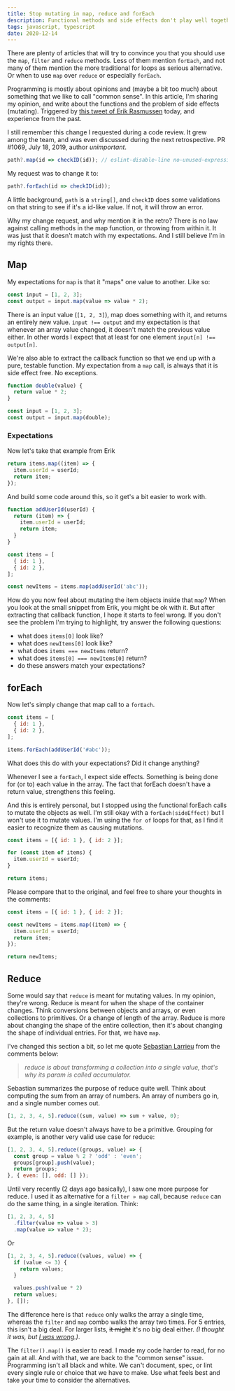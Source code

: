 ```yaml
---
title: Stop mutating in map, reduce and forEach
description: Functional methods and side effects don't play well together.
tags: javascript, typescript
date: 2020-12-14
---
```


There are plenty of articles that will try to convince you that you should use the `map`, `filter` and `reduce` methods. Less of them mention `forEach`, and not many of them mention the more traditional for loops as serious alternative. Or when to use `map` over `reduce` or especially `forEach`.

Programming is mostly about opinions and (maybe a bit too much) about something that we like to call "common sense". In this article, I'm sharing my opinion, and write about the functions and the problem of side effects (mutating). Triggered by [this tweet of Erik Rasmussen](https://twitter.com/erikras/status/1338415676709605376?s=20) today, and experience from the past. 


 
I still remember this change I requested during a code review. It grew among the team, and was even discussed during the next retrospective. PR #1069, July 18, 2019, author *unimportant*.

```js
path?.map(id => checkID(id)); // eslint-disable-line no-unused-expressions
```

My request was to change it to:

```js
path?.forEach(id => checkID(id));
```

A little background, `path` is a `string[]`, and `checkID` does some validations on that string to see if it's a id-like value. If not, it will throw an error.

Why my change request, and why mention it in the retro? There is no law against calling methods in the map function, or throwing from within it. It was just that it doesn't match with my expectations. And I still believe I'm in my rights there.

## Map

My expectations for `map` is that it "maps" one value to another. Like so:

```js
const input = [1, 2, 3];
const output = input.map(value => value * 2);
```

There is an input value (`[1, 2, 3]`), map does something with it, and returns an entirely new value. `input !== output` and my expectation is that whenever an array value changed, it doesn't match the previous value either. In other words I expect that at least for one element `input[n] !== output[n]`.

We're also able to extract the callback function so that we end up with a pure, testable function. My expectation from a `map` call, is always that it is side effect free. No exceptions.

```js
function double(value) {
  return value * 2;
}

const input = [1, 2, 3];
const output = input.map(double);
```

### Expectations

Now let's take that example from Erik

```js
return items.map((item) => { 
  item.userId = userId; 
  return item; 
});
```

And build some code around this, so it get's a bit easier to work with.

```js
function addUserId(userId) {
  return (item) => { 
    item.userId = userId; 
    return item; 
  }
}

const items = [
  { id: 1 },
  { id: 2 },
];

const newItems = items.map(addUserId('abc'));
```

How do you now feel about mutating the item objects inside that `map`? When you look at the small snippet from Erik, you might be ok with it. But after extracting that callback function, I hope it starts to feel wrong. If you don't see the problem I'm trying to highlight, try answer the following questions:

- what does `items[0]` look like?
- what does `newItems[0]` look like?
- what does `items === newItems` return?
- what does `items[0] === newItems[0]` return?
- do these answers match your expectations?

## forEach

Now let's simply change that map call to a `forEach`. 

```js
const items = [
  { id: 1 },
  { id: 2 },
];

items.forEach(addUserId('#abc'));
```

What does this do with your expectations? Did it change anything?

Whenever I see a `forEach`, I expect side effects. Something is being done for (or to) each value in the array. The fact that forEach doesn't have a return value, strengthens this feeling.

And this is entirely personal, but I stopped using the functional forEach calls to mutate the objects as well. I'm still okay with a `forEach(sideEffect)` but I won't use it to mutate values. I'm using the `for of` loops for that, as I find it easier to recognize them as causing mutations.

```js
const items = [{ id: 1 }, { id: 2 }];

for (const item of items) {
  item.userId = userId;
}

return items;
```

Please compare that to the original, and feel free to share your thoughts in the comments:

```js
const items = [{ id: 1 }, { id: 2 }];

const newItems = items.map((item) => {
  item.userId = userId;
  return item;
});

return newItems;
```

## Reduce

Some would say that `reduce` is meant for mutating values. In my opinion, they're wrong. Reduce is meant for when the shape of the container changes. Think conversions between objects and arrays, or even collections to primitives. Or a change of length of the array. Reduce is more about changing the shape of the entire collection, then it's about changing the shape of individual entries. For that, we have `map`.

I've changed this section a bit, so let me quote [Sebastian Larrieu](https://dev.to/sebalr/comment/197ba) from the comments below:

> _reduce is about transforming a collection into a single value, that's why its param is called accumulator._

Sebastian summarizes the purpose of reduce quite well. Think about computing the sum from an array of numbers. An array of numbers go in, and a single number comes out.

```js
[1, 2, 3, 4, 5].reduce((sum, value) => sum + value, 0);
```

But the return value doesn't always have to be a primitive. Grouping for example, is another very valid use case for reduce:

```js
[1, 2, 3, 4, 5].reduce((groups, value) => {
  const group = value % 2 ? 'odd' : 'even';
  groups[group].push(value);
  return groups;
}, { even: [], odd: [] });
```

Until very recently (2 days ago basically), I saw one more purpose for reduce. I used it as alternative for a `filter » map` call, because `reduce` can do the same thing, in a single iteration. Think:

```js
[1, 2, 3, 4, 5]
  .filter(value => value > 3)
  .map(value => value * 2);
```

Or

```js
[1, 2, 3, 4, 5].reduce((values, value) => {
  if (value <= 3) {
    return values;
  }

  values.push(value * 2)
  return values;
}, []);
```

The difference here is that `reduce` only walks the array a single time, whereas the `filter` and `map` combo walks the array two times. For 5 entries, this isn't a big deal. For larger lists, ~~it might~~ it's no big deal either. _(I thought it was, but [I was wrong](https://dev.to/aprillion/comment/196j9).)_.

The `filter().map()` is easier to read. I made my code harder to read, for no gain at all. And with that, we are back to the "common sense" issue. Programming isn't all black and white. We can't document, spec, or lint every single rule or choice that we have to make. Use what feels best and take your time to consider the alternatives.

